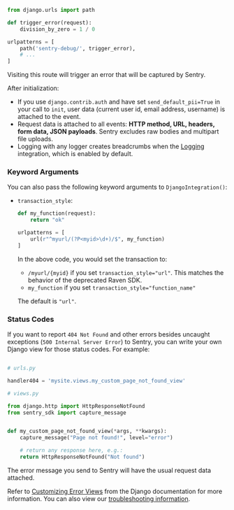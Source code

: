 ```py
from django.urls import path

def trigger_error(request):
    division_by_zero = 1 / 0

urlpatterns = [
    path('sentry-debug/', trigger_error),
    # ...
]
```

Visiting this route will trigger an error that will be captured by Sentry.

After initialization:
- If you use `django.contrib.auth` and have set `send_default_pii=True` in your call to `init`, user data (current user id, email address, username) is attached to the event.
- Request data is attached to all events: **HTTP method, URL, headers, form data, JSON payloads**. Sentry excludes raw bodies and multipart file uploads.
- Logging with any logger creates breadcrumbs when the [Logging](/platforms/python/guides/logging/) integration, which is enabled by default.

### Keyword Arguments

You can also pass the following keyword arguments to `DjangoIntegration()`:

- `transaction_style`:

  ```python
  def my_function(request):
      return "ok"

  urlpatterns = [
      url(r"^myurl/(?P<myid>\d+)/$", my_function)
  ]
  ```

  In the above code, you would set the transaction to:

  - `/myurl/{myid}` if you set `transaction_style="url"`. This matches the behavior of the deprecated Raven SDK.
  - `my_function` if you set `transaction_style="function_name"`

  The default is `"url"`.

### Status Codes

If you want to report `404 Not Found` and other errors besides uncaught exceptions (`500 Internal Server Error`) to Sentry, you can write your own Django view for those status codes. For example:

```python

# urls.py

handler404 = 'mysite.views.my_custom_page_not_found_view'

# views.py

from django.http import HttpResponseNotFound
from sentry_sdk import capture_message


def my_custom_page_not_found_view(*args, **kwargs):
    capture_message("Page not found!", level="error")

    # return any response here, e.g.:
    return HttpResponseNotFound("Not found")
```

The error message you send to Sentry will have the usual request data attached.

Refer to [Customizing Error Views](https://docs.djangoproject.com/en/3.0/topics/http/views/#customizing-error-views) from the Django documentation for more information. You can also view our [troubleshooting information](./troubleshooting/).
